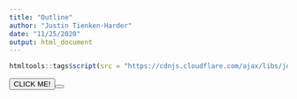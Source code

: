 ```yaml
---
title: "Outline"
author: "Justin Tienken-Harder"
date: "11/25/2020"
output: html_document
---
```


```r
htmltools::tags$script(src = "https://cdnjs.cloudflare.com/ajax/libs/jquery/3.3.1/jquery.min.js")
```


<button type="button"> CLICK ME!<button></button> </button>

